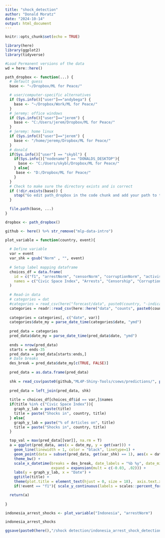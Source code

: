 ```yaml
---
title: "shock_detection"
author: "Donald Moratz"
date: "2024-10-14"
output: html_document
---
```


```r
knitr::opts_chunk$set(echo = TRUE)

library(here)
library(ggplot2)
library(tidyverse)
```

```r
#Load Permanent versions of the data
wd = here::here()

path_dropbox <- function(...) {
  # default guess
  base <- "~/Dropbox/ML for Peace/"

  # user/computer-specific alternatives
  if (Sys.info()["user"]=="andybega") {
    base <- "~/Dropbox/Work/ML for Peace/"
  }
  # jeremy: office windows
  if (Sys.info()["user"]=="jerem") {
    base <- "C:/Users/jerem/Dropbox/ML for Peace/"
  }
  # jeremy: home linux
  if (Sys.info()["user"]=="jerem") {
    base <- "/home/jeremy/Dropbox/ML for Peace/"
  }
  # donald
  if(Sys.info()["user"] == "skybl") {
    if(Sys.info()["nodename"] == "DONALDS_DESKTOP"){
      base <- "C:/Users/skybl/Dropbox/ML for Peace/"
    } else{
     base <- "D:/Dropbox/ML for Peace/" 
    }
  }
  # Check to make sure the directory exists and is correct
  if (!dir.exists(base)) {
    stop("Go edit path_dropbox in the code chunk and add your path to the Dropbox folder")
  }

  file.path(base, ...)
}

dropbox <- path_dropbox()

github <- here() %>% str_remove("mlp-data-intro")
```


```r
plot_variable = function(country, event){
  
  # Define variable
  var = event
  var_shk = gsub("Norm" , "", event)
  
  # Setup label mapping dataframe
  choices_df = data.frame(
    id = c("f1", "arrestNorm", "censorNorm", "corruptionNorm", "activismNorm", "cooperateNorm", "defamationcaseNorm", "legalactionNorm", "legalchangeNorm", "protestNorm", "purgeNorm", "raidNorm", "threatenNorm", "violencelethalNorm", "violencenonlethalNorm", "mobilizesecurityNorm"),
    names = c("Civic Space Index", "Arrests", "Censorship", "Corruption", "Civic Activism", "Political Cooperation", "Defamation Cases", "Legal Actions","Legal Changes",  "Protests", "Purges", "Raids", "Political Threats","Lethal Violence", "Non-lethal Violence", "Mobilize Troops") 
  )
  
  # Read-in data
  # categories = dat
  #categories = read_csv(here("forecast/data", paste0(country, "-indicators.csv")))
  categories = readr::read_csv(here::here("data", "counts", paste0(country,".csv")))
  
  categories = categories[, c("date", var)]
  categories$date_my = parse_date_time(categories$date, "ymd")
  
  pred_data = categories
  pred_data$date_my = parse_date_time(pred_data$date, "ymd")
  
  ends = nrow(pred_data)
  starts = ends-35
  pred_data = pred_data[starts:ends,]
  # Date breaks
  des_break = pred_data$date_my[c(TRUE, FALSE)]
  
  pred_data = as.data.frame(pred_data)
  
  shk = read_csv(paste0(github,"ML4P-Shiny-Tools/csews/predictions/", paste0("predictions_lag_1_", country, ".csv")) )
  
  pred_data = left_join(pred_data, shk)
  
  title = choices_df[choices_df$id == var,]$names
  if(title %in% c("Civic Space Index")){
    graph_y_lab = paste(title)
    title = paste("Shocks in", country, title)
  } else{
    graph_y_lab = paste("% of Articles on", title)
    title = paste("Shocks in", country, title)
  }

  top_val = max(pred_data[[var]], na.rm = T)
  a = ggplot(pred_data, aes(x = date_my, y = get(var))) +
    geom_line(linewidth = 1, color = "black", linetype=1) +
    geom_point(data = subset(pred_data, get(var_shk) == 1), aes(x = date_my, y = get(var)), color = "red", size = 2.5) +
    theme_bw() +
    scale_x_datetime(breaks = des_break, date_labels = "%b %y", date_minor_breaks = "1 month",
                     expand = expansion(mult = c(-0.03, .02))) +
    labs(y = graph_y_lab, x = "Date") +
    ggtitle(title) +
    theme(plot.title = element_text(hjust = 0, size = 18),  axis.text.x = element_text(angle = 90, vjust = 0.5, hjust=1)) +
    if(!event == "f1"){ scale_y_continuous(labels = scales::percent_format() ) }

  return(a)
  
}
```

```r
indonesia_arrest_shocks <- plot_variable("Indonesia", "arrestNorm")

indonesia_arrest_shocks

ggsave(paste0(here(),"/shock detection/indonesia_arrest_shock_detection.jpg"), plot = indonesia_arrest_shocks, height = 5, width = 7)
```

